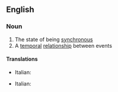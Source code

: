 ==English==

===Noun===
{{wikipedia}}
{{en-noun|~}}

# The state of being [[synchronous]]
# A [[temporal]] [[relationship]] between events

====Translations====
{{trans-top|state of being synchronous}}
* Italian: {{t+|it|sincronismo|m}}
{{trans-mid}}
{{trans-bottom}}

{{trans-top|a temporal relationship between events}}
* Italian: {{t+|it|sincronismo|m}}
{{trans-mid}}
{{trans-bottom}}